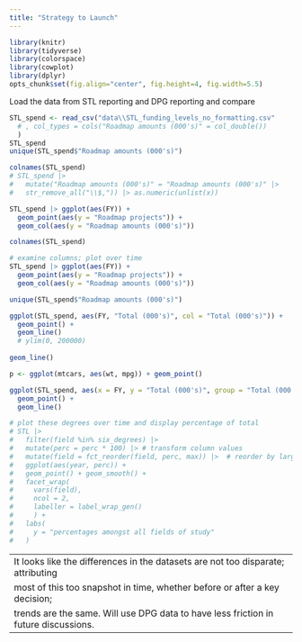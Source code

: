 ```yaml
---
title: "Strategy to Launch"
---
```


```r
library(knitr)
library(tidyverse)
library(colorspace)
library(cowplot)
library(dplyr)
opts_chunk$set(fig.align="center", fig.height=4, fig.width=5.5)
```

Load the data from STL reporting and DPG reporting and compare
```r
STL_spend <- read_csv("data\\STL_funding_levels_no_formatting.csv"
  # , col_types = cols("Roadmap amounts (000's)" = col_double())
  )
STL_spend
unique(STL_spend$"Roadmap amounts (000's)")

colnames(STL_spend)
# STL_spend |> 
#   mutate("Roadmap amounts (000's)" = "Roadmap amounts (000's)" |> 
#   str_remove_all("\\$,")) |> as.numeric(unlist(x))

STL_spend |> ggplot(aes(FY)) + 
  geom_point(aes(y = "Roadmap projects")) +
  geom_col(aes(y = "Roadmap amounts (000's)"))
```

```r
colnames(STL_spend)

# examine columns; plot over time
STL_spend |> ggplot(aes(FY)) + 
  geom_point(aes(y = "Roadmap projects")) +
  geom_col(aes(y = "Roadmap amounts (000's)"))

unique(STL_spend$"Roadmap amounts (000's)")

ggplot(STL_spend, aes(FY, "Total (000's)", col = "Total (000's)")) +
  geom_point() +
  geom_line() 
  # ylim(0, 200000)
  
geom_line()

p <- ggplot(mtcars, aes(wt, mpg)) + geom_point()

ggplot(STL_spend, aes(x = FY, y = "Total (000's)", group = "Total (000's)")) +
  geom_point() +
  geom_line() 

# plot these degrees over time and display percentage of total
# STL |>
#   filter(field %in% six_degrees) |>
#   mutate(perc = perc * 100) |> # transform column values
#   mutate(field = fct_reorder(field, perc, max)) |>  # reorder by largest per pane
#   ggplot(aes(year, perc)) +
#   geom_point() + geom_smooth() +
#   facet_wrap(
#     vars(field), 
#     ncol = 2, 
#     labeller = label_wrap_gen()
#     ) +
#   labs(
#     y = "percentages amongst all fields of study"
#   )

```
---
It looks like the differences in the datasets are not too disparate; attributing
most of this too snapshot in time, whether before or after a key decision; 
trends are the same.  Will use DPG data to have less friction in future discussions.
---
